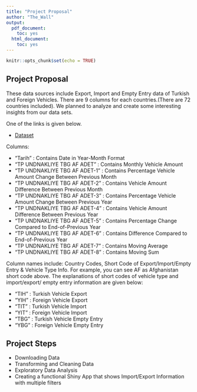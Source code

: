 ```yaml
---
title: "Project Proposal"
author: "The_Wall"
output:
  pdf_document:
    toc: yes
  html_document:
    toc: yes
---
```


```r
knitr::opts_chunk$set(echo = TRUE)
```

## Project Proposal

These data sources include Export, Import and Empty Entry data of Turkish and Foreign Vehicles. There are 9 columns for each countries.(There are 72 countries included). We planned to analyze and create some interesting insights from our data sets.  


One of the links is given below. \

- [Dataset](https://evds2.tcmb.gov.tr/index.php?/evds/serieMarket/collapse_19/5100/DataGroup/english/bie_undnakliyetih/)

Columns:

- "Tarih"                        : Contains Date in Year-Month Format
- "TP UNDNAKLIYE TBG AF ADET"    : Contains Monthly Vehicle Amount
- "TP UNDNAKLIYE TBG AF ADET-1"  : Contains Percentage Vehicle Amount Change Between Previous Month 
- "TP UNDNAKLIYE TBG AF ADET-2"  : Contains Vehicle Amount Difference Between Previous Month
- "TP UNDNAKLIYE TBG AF ADET-3"  : Contains Percentage Vehicle Amount Change Between Previous Year
- "TP UNDNAKLIYE TBG AF ADET-4"  : Contains Vehicle Amount Difference Between Previous Year
- "TP UNDNAKLIYE TBG AF ADET-5"  : Contains Percentage Change Compared to End-of-Previous Year
- "TP UNDNAKLIYE TBG AF ADET-6"  : Contains Difference Compared to End-of-Previous Year
- "TP UNDNAKLIYE TBG AF ADET-7"  : Contains Moving Average
- "TP UNDNAKLIYE TBG AF ADET-8"  : Contains Moving Sum

Column names include: Country Codes, Short Code of Export/Import/Empty Entry & Vehicle Type Info. 
For example, you can see AF as Afghanistan short code above. The explanations of short codes of 
vehicle type and import/export/ empty entry information are given below:

- "TIH" : Turkish Vehicle Export
- "YIH" : Foreign Vehicle Export
- "TIT" : Turkish Vehicle Import
- "YIT" : Foreign Vehicle Import
- "TBG" : Turkish Vehicle Empty Entry
- "YBG" : Foreign Vehicle Empty Entry



## Project Steps

- Downloading Data
- Transforming and Cleaning Data
- Exploratory Data Analysis
- Creating a functional Shiny App that shows Import/Export Information with multiple filters



